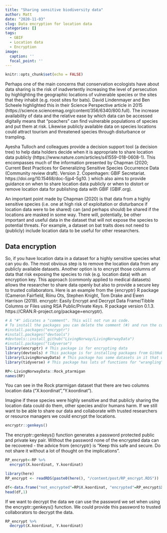 ```yaml
---
title: "Sharing sensitive biodiversity data"
author: Matt
date: "2020-11-03"
slug: Data encryption for location data
categories: []
tags:
  - GBIF
  - Location data
  - Encryption
image:
  caption: ''
  focal_point: ''
---
```


```r
knitr::opts_chunk$set(echo = FALSE)
```

Perhaps one of the main concerns that conservation ecologists have about data sharing is the risk of inadvertently increasing the level of persecution by highlighting the geographic locations of vulnerable species or the sites that they inhabit (e.g. roost sites for bats). David Lindenmayer and Ben Scheele highlighted this in their Science Perspective article in 2015 (https://science.sciencemag.org/content/356/6340/800.full). The increase availability of data and the relative ease by which data can be accessed digitally means that "poachers" can find vulnerable populations of species and put them at risk. Likewise publicly available data on species locations could attract tourism and threatened species through disturbance or trampling. 

Ayesha Tulloch and colleagues provide a decision support tool (a decision tree) to help data holders decide when it is appropriate to share location data publicly (https://www.nature.com/articles/s41559-018-0608-1). This encompasses much of the information presented by Chapman (2020; Current Best Practices for Generalizing Sensitive Species Occurrence Data (Community review draft). Version 2. Copenhagen: GBIF Secretariat. https://doi.org/10.15468/doc-5jp4-5g10. ) which also aims to provide guidance on when to share location data publicly or when to distort or remove location data for publishing data with GBIF (GBIF.org).

An important point made by Chapman (2020) is that data from a highly sensitive species (i.e. one at high risk of exploitation or disturbance if location data were to be shared) can (and perhaps should) be shared if the locations are masked in some way. There will, potentially, be other important and useful data in the dataset that will not expose the species to potential threats. For example, a dataset on bat traits does not need to (publicly) include location data to be useful for other researchers. 

## Data encryption

So, if you have location data in a dataset for a highly sensitive species what can you do. The most obvious step is to remove the location data from any publicly available datasets. Another option is to encrypt those columns of data that risk exposing the species to risk (e.g. location data) with an encryption key. This approach (commonly applied to medical datasets) allows the researcher to share data openly but also to provide a secure key to trusted collaborators. Here is an example from the {encryptr} R package (Cameron Fairfield, Riinu Ots, Stephen Knight, Tom Drake and Ewen Harrison
  (2019). encryptr: Easily Encrypt and Decrypt Data Frame/Tibble Columns or Files
  using RSA Public/Private Keys. R package version 0.1.3.
  https://CRAN.R-project.org/package=encryptr).

```r
# A "#" idicates a "comment". This will not run as code. 
# To install the packages you can delete the comment (#) and run the code as normal
#install.packages("encryptr")
#install.packages("devtools")
#devtools::install_github("LivingNorway/LivingNorwayData")
#install.packages("tidyverse")
library(encryptr) # This package is for encrypting data 
library(devtools) # This package is for installing packages from GitHub
library(LivingNorwayData) # This package has some datasets in it that we would like to use
library(tidyverse) # This package has lots of functions for "wrangling" datasets and is compatibile with {encryptr}

```


```r
RP<-LivingNorwayData::Rock_ptarmigan
names(RP)

```

You can see in the Rock ptarmigan dataset that there are two columns location data ("X.koordinat","Y.koordinat"). 

Imagine if these species were highly sensitive and that publicly sharing the location data could do them, other species and/or humans harm. If we still want to be able to share our data and collaborate with trusted researchers or resource managers we could encrypt the locations. 

```r
encryptr::genkeys()

```

The encryptr::genkeys() function generates a password protected public and private key pair. 
Without the password none of the encrypted data can be recovered - the advice from {encryptr} is "Keep this safe and secure. Do not share it without a lot of thought on the implications".



```r
RP_encrypt<-RP %>% 
  encrypt(X.koordinat, Y.koordinat)

```

```r
library(here)
RP_encrypt <- readRDS(paste0(here(), "/content/post/RP_encrypt.RDS"))

```


```r
df<-data.frame("not_encrypted"=RP$X.koordinat, "encrypted"=RP_encrypt$X.koordinat)
head(df,1)

```

If we want to decrypt the data we can use the password we set when using the encryptr::genkeys() function. We could provide this password to trusted collaborators to decrypt the data. 

```r
RP_encrypt %>% 
  decrypt(X.koordinat, Y.koordinat)

```


